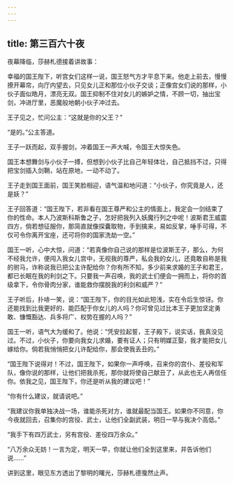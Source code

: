 ```yaml
---
---
---
```

title: 第三百六十夜
---






夜幕降临，莎赫札德接着讲故事：





幸福的国王陛下，听宫女们这样一说，国王怒气方才平息下来。他走上前去，慢慢撩开幕帘，向厅内望去，只见女儿正和那位小伙子交谈；正像宫女们说的那样，小伙子面似皓月，漂亮无双。国王抑制不住对女儿的嫉妒之情，不顾一切，抽出宝剑，冲进厅里，恶魔般地朝小伙子冲过去。

王子见之，忙问公主：“这就是你的父王？”

“是的。”公主答道。

王子一跃而起，双手握剑，冲着国王一声大喊，令国王大惊失色。

国王本想舞剑与小伙子一搏，但想到小伙子比自己年轻体壮，自己抵挡不过，只得把宝剑插入剑鞘，站在原地，一动不动了。

王子走到国王面前，国王笑脸相迎，语气温和地问道：“小伙子，你究竟是人，还是妖？”

王子回答道：“国王陛下，若非看在国王尊严和公主的情面上，我定会一剑结束了你的性命。本人乃波斯科斯鲁之子，怎好把我列入妖魔行列之中呢！波斯君王威震四方，倘若想征服你，那简直就像探囊取物，手到擒来，易如反掌，唾手可得，不仅可令你离开宝座，还可将你的国家洗劫一空。”

国王一听，心中大惊，问道：“若真像你自己说的那样是位波斯王子，那么，为何不经我允许，便闯入我女儿宫中，无视我的尊严，私会我的女儿，还竟敢自称是我的驸马，诈称说我已把公主许配给你？你有所不知，多少前来求婚的王子和君王，都已长眠在我的利剑之下。只要我一声召唤，我的武士们便会一拥而上，将你的首级拿下，令你骨肉分家，谁能救你摆脱我的利剑和威严？”

王子听后，扑哧一笑，说：“国王陛下，你的目光如此短浅，实在令后生惊讶。你还能找到比我更好的、能匹配于你女儿的人吗？你可曾见过比本王子更加坚定勇敢、慷慨豁达、兵多将广、权势在握的人吗？”

国王一听，语气大为缓和了。他说：“凭安拉起誓，王子殿下，说实话，我真没见过。不过，小伙子，你要向我女儿求婚，要有证人；只有明媒正娶，我才能把女儿嫁给你。倘若我悄悄把女儿许配给你，那会使我丢丑的。”

“国王陛下说得对！不过，国王陛下，如果你一声呼唤，召来你的宫仆、差役和军队，像你说的那样，让他们把我杀死，那你就将使自己献丑了，从此也无人再信任你。依我之见，国王陛下，你还是听从我的建议吧！”

“你有什么建议，就请说吧。”

“我建议你我单独决战一场，谁能杀死对方，谁就最配当国王。如果你不同意，你今夜就回去，召集你的宫役、武士，让他们全副武装，明日一早与我决个高低。”

“我手下有四万武士，另有宫役、差役四万余众。”

“八万余众无妨！一言为定，明天一早，你就让他们全到这里来，并告诉他们说……”





讲到这里，眼见东方透出了黎明的曙光，莎赫札德戛然止声。